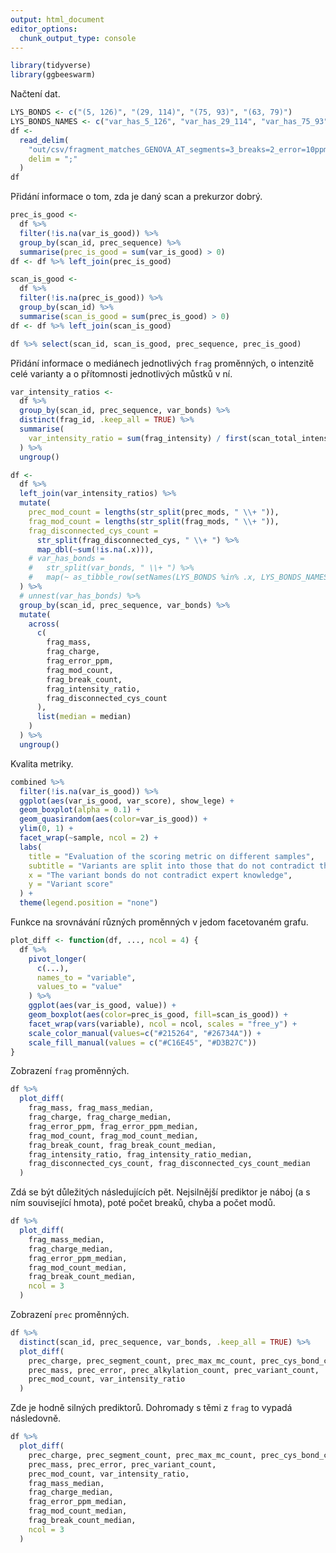 ```yaml
---
output: html_document
editor_options: 
  chunk_output_type: console
---
```


```r
library(tidyverse)
library(ggbeeswarm)
```

Načtení dat.

```r
LYS_BONDS <- c("(5, 126)", "(29, 114)", "(75, 93)", "(63, 79)")
LYS_BONDS_NAMES <- c("var_has_5_126", "var_has_29_114", "var_has_75_93", "var_has_63_79")
df <-
  read_delim(
    "out/csv/fragment_matches_GENOVA_AT_segments=3_breaks=2_error=10ppm.csv",
    delim = ";"
  )
df
```

Přidání informace o tom, zda je daný scan a prekurzor dobrý.

```r
prec_is_good <-
  df %>%
  filter(!is.na(var_is_good)) %>%
  group_by(scan_id, prec_sequence) %>%
  summarise(prec_is_good = sum(var_is_good) > 0)
df <- df %>% left_join(prec_is_good)

scan_is_good <-
  df %>%
  filter(!is.na(prec_is_good)) %>%
  group_by(scan_id) %>%
  summarise(scan_is_good = sum(prec_is_good) > 0)
df <- df %>% left_join(scan_is_good)

df %>% select(scan_id, scan_is_good, prec_sequence, prec_is_good)
```

Přidání informace o mediánech jednotlivých `frag` proměnných, o intenzitě celé varianty a o přítomnosti jednotlivých můstků v ní.

```r
var_intensity_ratios <-
  df %>%
  group_by(scan_id, prec_sequence, var_bonds) %>%
  distinct(frag_id, .keep_all = TRUE) %>%
  summarise(
    var_intensity_ratio = sum(frag_intensity) / first(scan_total_intensity)
  ) %>%
  ungroup()

df <-
  df %>%
  left_join(var_intensity_ratios) %>%
  mutate(
    prec_mod_count = lengths(str_split(prec_mods, " \\+ ")),
    frag_mod_count = lengths(str_split(frag_mods, " \\+ ")),
    frag_disconnected_cys_count =
      str_split(frag_disconnected_cys, " \\+ ") %>%
      map_dbl(~sum(!is.na(.x))),
    # var_has_bonds =
    #   str_split(var_bonds, " \\+ ") %>%
    #   map(~ as_tibble_row(setNames(LYS_BONDS %in% .x, LYS_BONDS_NAMES)))
  ) %>%
  # unnest(var_has_bonds) %>%
  group_by(scan_id, prec_sequence, var_bonds) %>%
  mutate(
    across(
      c(
        frag_mass, 
        frag_charge, 
        frag_error_ppm, 
        frag_mod_count, 
        frag_break_count, 
        frag_intensity_ratio, 
        frag_disconnected_cys_count
      ),
      list(median = median)
    )
  ) %>% 
  ungroup()
```

Kvalita metriky.

```r
combined %>%
  filter(!is.na(var_is_good)) %>%
  ggplot(aes(var_is_good, var_score), show_lege) +
  geom_boxplot(alpha = 0.1) +
  geom_quasirandom(aes(color=var_is_good)) +
  ylim(0, 1) +
  facet_wrap(~sample, ncol = 2) +
  labs(
    title = "Evaluation of the scoring metric on different samples",
    subtitle = "Variants are split into those that do not contradict the known positions of DBs, and those that do.",
    x = "The variant bonds do not contradict expert knowledge",
    y = "Variant score"
  ) +
  theme(legend.position = "none")
```

Funkce na srovnávání různých proměnných v jedom facetovaném grafu.

```r
plot_diff <- function(df, ..., ncol = 4) {
  df %>%
    pivot_longer(
      c(...),
      names_to = "variable",
      values_to = "value"
    ) %>%
    ggplot(aes(var_is_good, value)) +
    geom_boxplot(aes(color=prec_is_good, fill=scan_is_good)) +
    facet_wrap(vars(variable), ncol = ncol, scales = "free_y") +
    scale_color_manual(values=c("#215264", "#26734A")) +
    scale_fill_manual(values = c("#C16E45", "#D3B27C"))
}
```

Zobrazení `frag` proměnných.

```r
df %>%
  plot_diff(
    frag_mass, frag_mass_median,
    frag_charge, frag_charge_median,
    frag_error_ppm, frag_error_ppm_median,
    frag_mod_count, frag_mod_count_median,
    frag_break_count, frag_break_count_median,
    frag_intensity_ratio, frag_intensity_ratio_median,
    frag_disconnected_cys_count, frag_disconnected_cys_count_median
  )
```

Zdá se být důležitých následujících pět. Nejsilnější prediktor je náboj (a s ním související hmota), poté počet breaků, chyba a počet modů.

```r
df %>%
  plot_diff(
    frag_mass_median,
    frag_charge_median,
    frag_error_ppm_median,
    frag_mod_count_median,
    frag_break_count_median,
    ncol = 3
  )
```

Zobrazení `prec` proměnných.

```r
df %>%
  distinct(scan_id, prec_sequence, var_bonds, .keep_all = TRUE) %>% 
  plot_diff(
    prec_charge, prec_segment_count, prec_max_mc_count, prec_cys_bond_count,
    prec_mass, prec_error, prec_alkylation_count, prec_variant_count,
    prec_mod_count, var_intensity_ratio
  )
```

Zde je hodně silných prediktorů. Dohromady s těmi z `frag` to vypadá následovně.

```r
df %>%
  plot_diff(
    prec_charge, prec_segment_count, prec_max_mc_count, prec_cys_bond_count,
    prec_mass, prec_error, prec_variant_count,
    prec_mod_count, var_intensity_ratio,
    frag_mass_median,
    frag_charge_median,
    frag_error_ppm_median,
    frag_mod_count_median,
    frag_break_count_median,
    ncol = 3
  )
```

